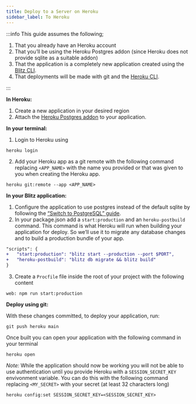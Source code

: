```yaml
---
title: Deploy to a Server on Heroku
sidebar_label: To Heroku
---
```


:::info
This guide assumes the following;

1. That you already have an Heroku account
2. That you’ll be using the Heroku Postgres addon (since Heroku does not provide sqlite as a suitable addon)
3. That the application is a completely new application created using the [Blitz CLI](/docs/cli-new).
4. That deployments will be made with git and the [Heroku CLI](https://devcenter.heroku.com/articles/heroku-cli).

:::

**In Heroku:**

1. Create a new application in your desired region
2. Attach the [Heroku Postgres addon](https://elements.heroku.com/addons/heroku-postgresql) to your application.

**In your terminal:**

1. Login to Heroku using

```
heroku login
```

2. Add your Heroku app as a git remote with the following command replacing `<APP_NAME>` with the name you provided or that was given to you when creating the Heroku app.

```
heroku git:remote --app <APP_NAME>
```

**In your Blitz application:**

1. Configure the application to use postgres instead of the default sqlite by following the [“Switch to PostgreSQL” guide](/docs/database-overview#switch-to-postgresql).
2. In your package.json add a `start:production` and an `heroku-postbuild` command. This command is what Heroku will run when building your application for deploy. So we’ll use it to migrate any database changes and to build a production bundle of your app.

```diff
"scripts": {
+   "start:production": "blitz start --production --port $PORT",
+   "heroku-postbuild": "blitz db migrate && blitz build"
}
```

3. Create a `Procfile` file inside the root of your project with the following content

```
web: npm run start:production
```

**Deploy using git:**

With these changes committed, to deploy your application, run:

```
git push heroku main
```

Once built you can open your application with the following command in your terminal

```
heroku open
```

_Note:_ While the application should now be working you will not be able to use authentication until you provide Heroku with a `SESSION_SECRET_KEY` envivonment variable. You can do this with the following command replacing `<MY_SECRET>` with your secret (at least 32 characters long)

```
heroku config:set SESSION_SECRET_KEY=<SESSION_SECRET_KEY>
```
